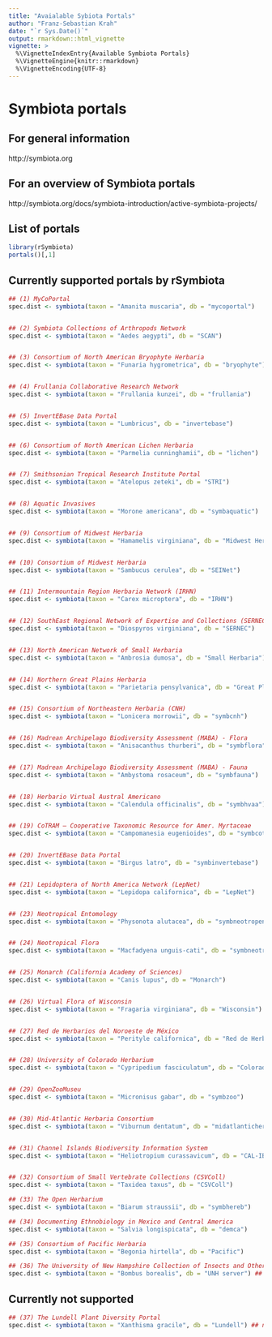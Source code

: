 ```yaml
---
title: "Avaialable Sybiota Portals"
author: "Franz-Sebastian Krah"
date: "`r Sys.Date()`"
output: rmarkdown::html_vignette
vignette: >
  %\VignetteIndexEntry{Available Symbiota Portals}
  %\VignetteEngine{knitr::rmarkdown}
  %\VignetteEncoding{UTF-8}
---
```


# Symbiota portals

## For general information
http://symbiota.org

## For an overview of Symbiota portals
http://symbiota.org/docs/symbiota-introduction/active-symbiota-projects/

## List of portals
```r
library(rSymbiota)
portals()[,1]
```


## Currently supported portals by rSymbiota
```r
## (1) MyCoPortal
spec.dist <- symbiota(taxon = "Amanita muscaria", db = "mycoportal")


## (2) Symbiota Collections of Arthropods Network
spec.dist <- symbiota(taxon = "Aedes aegypti", db = "SCAN")


## (3) Consortium of North American Bryophyte Herbaria
spec.dist <- symbiota(taxon = "Funaria hygrometrica", db = "bryophyte")


## (4) Frullania Collaborative Research Network
spec.dist <- symbiota(taxon = "Frullania kunzei", db = "frullania")


## (5) InvertEBase Data Portal
spec.dist <- symbiota(taxon = "Lumbricus", db = "invertebase")


## (6) Consortium of North American Lichen Herbaria
spec.dist <- symbiota(taxon = "Parmelia cunninghamii", db = "lichen")


## (7) Smithsonian Tropical Research Institute Portal
spec.dist <- symbiota(taxon = "Atelopus zeteki", db = "STRI")


## (8) Aquatic Invasives
spec.dist <- symbiota(taxon = "Morone americana", db = "symbaquatic")


## (9) Consortium of Midwest Herbaria
spec.dist <- symbiota(taxon = "Hamamelis virginiana", db = "Midwest Herbaria")


## (10) Consortium of Midwest Herbaria
spec.dist <- symbiota(taxon = "Sambucus cerulea", db = "SEINet")


## (11) Intermountain Region Herbaria Network (IRHN)
spec.dist <- symbiota(taxon = "Carex microptera", db = "IRHN")


## (12) SouthEast Regional Network of Expertise and Collections (SERNEC)
spec.dist <- symbiota(taxon = "Diospyros virginiana", db = "SERNEC")


## (13) North American Network of Small Herbaria
spec.dist <- symbiota(taxon = "Ambrosia dumosa", db = "Small Herbaria")


## (14) Northern Great Plains Herbaria
spec.dist <- symbiota(taxon = "Parietaria pensylvanica", db = "Great Plains")


## (15) Consortium of Northeastern Herbaria (CNH)
spec.dist <- symbiota(taxon = "Lonicera morrowii", db = "symbcnh")


## (16) Madrean Archipelago Biodiversity Assessment (MABA) - Flora
spec.dist <- symbiota(taxon = "Anisacanthus thurberi", db = "symbflora")


## (17) Madrean Archipelago Biodiversity Assessment (MABA) - Fauna
spec.dist <- symbiota(taxon = "Ambystoma rosaceum", db = "symbfauna")


## (18) Herbario Virtual Austral Americano
spec.dist <- symbiota(taxon = "Calendula officinalis", db = "symbhvaa")


## (19) CoTRAM – Cooperative Taxonomic Resource for Amer. Myrtaceae
spec.dist <- symbiota(taxon = "Campomanesia eugenioides", db = "symbcotram")


## (20) InvertEBase Data Portal
spec.dist <- symbiota(taxon = "Birgus latro", db = "symbinvertebase")


## (21) Lepidoptera of North America Network (LepNet)
spec.dist <- symbiota(taxon = "Lepidopa californica", db = "LepNet")


## (23) Neotropical Entomology
spec.dist <- symbiota(taxon = "Physonota alutacea", db = "symbneotropentomology")


## (24) Neotropical Flora
spec.dist <- symbiota(taxon = "Macfadyena unguis-cati", db = "symbneotropplants")


## (25) Monarch (California Academy of Sciences)
spec.dist <- symbiota(taxon = "Canis lupus", db = "Monarch")


## (26) Virtual Flora of Wisconsin
spec.dist <- symbiota(taxon = "Fragaria virginiana", db = "Wisconsin")


## (27) Red de Herbarios del Noroeste de México
spec.dist <- symbiota(taxon = "Perityle californica", db = "Red de Herbarios")


## (28) University of Colorado Herbarium
spec.dist <- symbiota(taxon = "Cypripedium fasciculatum", db = "Colorado")


## (29) OpenZooMuseu
spec.dist <- symbiota(taxon = "Micronisus gabar", db = "symbzoo")


## (30) Mid-Atlantic Herbaria Consortium
spec.dist <- symbiota(taxon = "Viburnum dentatum", db = "midatlanticherbaria")


## (31) Channel Islands Biodiversity Information System
spec.dist <- symbiota(taxon = "Heliotropium curassavicum", db = "CAL-IBIS")


## (32) Consortium of Small Vertebrate Collections (CSVColl)
spec.dist <- symbiota(taxon = "Taxidea taxus", db = "CSVColl")

## (33) The Open Herbarium
spec.dist <- symbiota(taxon = "Biarum straussii", db = "symbhereb")

## (34) Documenting Ethnobiology in Mexico and Central America
spec.dist <- symbiota(taxon = "Salvia longispicata", db = "demca")

## (35) Consortium of Pacific Herbaria
spec.dist <- symbiota(taxon = "Begonia hirtella", db = "Pacific")

## (36) The University of New Hampshire Collection of Insects and Other Arthropods
spec.dist <- symbiota(taxon = "Bombus borealis", db = "UNH server") ## error
```


## Currently not supported
```r

## (37) The Lundell Plant Diversity Portal
spec.dist <- symbiota(taxon = "Xanthisma gracile", db = "Lundell") ## not supported, no table

```
